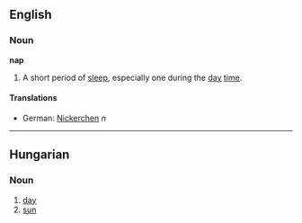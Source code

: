 == English ==
=== Noun ===
'''nap'''

# A short period of [[sleep]], especially one during the [[day]] [[time]].

==== Translations ====
* German: [[Nickerchen]] ''n''

----
==Hungarian==
===Noun===

#[[day]]
#[[sun]]